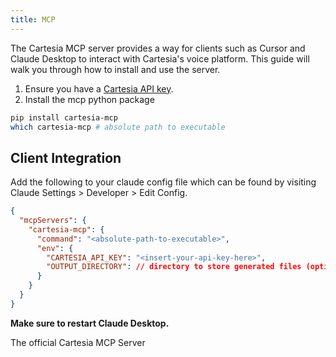 ```yaml
---
title: MCP
---
```


The Cartesia MCP server provides a way for clients such as Cursor and Claude Desktop to interact with Cartesia's voice platform.
This guide will walk you through how to install and use the server.

1. Ensure you have a [Cartesia API key](https://play.cartesia.ai/keys).
2. Install the mcp python package

```sh
pip install cartesia-mcp
which cartesia-mcp # absolute path to executable
```

## Client Integration

Add the following to your claude config file which can be found by visiting Claude Settings > Developer > Edit Config. 

```json
{
  "mcpServers": {
    "cartesia-mcp": {
      "command": "<absolute-path-to-executable>",
      "env": {
        "CARTESIA_API_KEY": "<insert-your-api-key-here>",
        "OUTPUT_DIRECTORY": // directory to store generated files (optional)
      }
    }
  }
}
```

**Make sure to restart Claude Desktop.**

<Card title="cartesia-mcp" icon="fa-brands fa-github" href="https://github.com/cartesia-ai/cartesia-mcp">
    The official Cartesia MCP Server
</Card>
